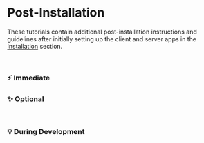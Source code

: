 
# Post-Installation

These tutorials contain additional post-installation instructions and guidelines after initially setting up the client and server apps in the [Installation](/installation) section.

<br />

### ⚡ Immediate

<Cards>
  <Card title="Web Map / AMIA Villages" href="/post-installation/webmap" />
  <Card title="PDF Bulletins" href="/post-installation/pdf" />
  <Card title="PAGASA Weather Forecasts" href="/post-installation/weather-forecasts" />
  <Card title="Cropping Calendar" href="/post-installation/cropping-calendar" />
  <Card title="Recommendations Dataset" href="/post-installation/recommendations" />
  <Card title="Opengraph Settings" href="/post-installation/opengraph" />
</Cards>

### ✨ Optional

<Cards>
  <Card title="Province Codes" href="/post-installation/province-codes" />
  <Card title="ACAP-RCMAS REST APIs" href="/post-installation/acap-rcmas-api" />
  <Card title="Google Search Console" href="/post-installation/google-search" />
</Cards>

<br />

### 💡 During Development

<Cards>
  <Card title="Git Flow" href="/post-installation/git-flow" />
  <Card title="Site Search" href="/post-installation/site-search" />
</Cards>